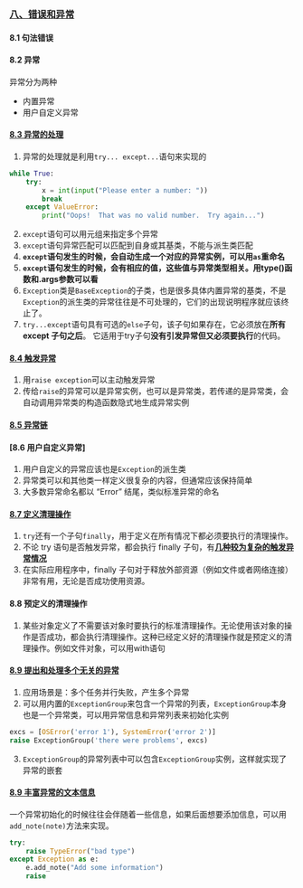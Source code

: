 ### [八、错误和异常](https://docs.python.org/zh-cn/3/tutorial/errors.html#)
#### 8.1 句法错误
#### 8.2 异常
异常分为两种
+ 内置异常
+ 用户自定义异常
#### [8.3 异常的处理](https://docs.python.org/zh-cn/3/tutorial/errors.html#handling-exceptions)
1. 异常的处理就是利用`try... except...`语句来实现的
```python 
while True:
    try:
        x = int(input("Please enter a number: "))
        break
    except ValueError:
        print("Oops!  That was no valid number.  Try again...")
```
2. `except`语句可以用元组来指定多个异常
3. `except`语句异常匹配可以匹配到自身或其基类，不能与派生类匹配
4. **`except`语句发生的时候，会自动生成一个对应的异常实例，可以用`as`重命名**
5. **`except`语句发生的时候，会有相应的值，这些值与异常类型相关。用type()函数和.args参数可以看**
6. `Exception`类是`BaseException`的子类，也是很多具体内置异常的基类，不是`Exception`的派生类的异常往往是不可处理的，它们的出现说明程序就应该终止了。
7. `try...except`语句具有可选的`else`子句，该子句如果存在，它必须放在**所有 except 子句之后**。 它适用于try子句**没有引发异常但又必须要执行**的代码。

#### [8.4 触发异常](https://docs.python.org/zh-cn/3/tutorial/errors.html#raising-exceptions)
1. 用`raise exception`可以主动触发异常
2. 传给`raise`的异常可以是异常实例，也可以是异常类，若传递的是异常类，会自动调用异常类的构造函数隐式地生成异常实例

#### [8.5 异常链](https://docs.python.org/zh-cn/3/tutorial/errors.html#exception-chaining)

#### [8.6 用户自定义异常]
1. 用户自定义的异常应该也是`Exception`的派生类
2. 异常类可以和其他类一样定义很复杂的内容，但通常应该保持简单
3. 大多数异常命名都以 “Error” 结尾，类似标准异常的命名

#### [8.7 定义清理操作](https://docs.python.org/zh-cn/3/tutorial/errors.html#defining-clean-up-actions)
1. `try`还有一个子句`finally`，用于定义在所有情况下都必须要执行的清理操作。
2. 不论 try 语句是否触发异常，都会执行 finally 子句，有[**几种较为复杂的触发异常情况**](https://docs.python.org/zh-cn/3/tutorial/errors.html#defining-clean-up-actions)
3. 在实际应用程序中，finally 子句对于释放外部资源（例如文件或者网络连接）非常有用，无论是否成功使用资源。

#### 8.8 预定义的清理操作
1. 某些对象定义了不需要该对象时要执行的标准清理操作。无论使用该对象的操作是否成功，都会执行清理操作。这种已经定义好的清理操作就是预定义的清理操作。例如文件对象，可以用with语句

#### [8.9 提出和处理多个无关的异常](https://docs.python.org/zh-cn/3/tutorial/errors.html#raising-and-handling-multiple-unrelated-exceptions)
1. 应用场景是：多个任务并行失败，产生多个异常
2. 可以用内置的`ExceptionGroup`来包含一个异常的列表，`ExceptionGroup`本身也是一个异常类，可以用异常信息和异常列表来初始化实例
```python
excs = [OSError('error 1'), SystemError('error 2')]
raise ExceptionGroup('there were problems', excs)
```
3. `ExceptionGroup`的异常列表中可以包含`ExceptionGroup`实例，这样就实现了异常的嵌套

#### [8.9 丰富异常的文本信息](https://docs.python.org/zh-cn/3/tutorial/errors.html#enriching-exceptions-with-notes)
一个异常初始化的时候往往会伴随着一些信息，如果后面想要添加信息，可以用`add_note(note)`方法来实现。
```python
try:
    raise TypeError("bad type")
except Exception as e:
    e.add_note("Add some information")
    raise
```